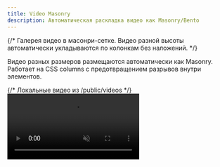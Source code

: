 ```yaml
---
title: Video Masonry
description: Автоматическая раскладка видео как Masonry/Bento
---
```



{/*
  Галерея видео в масонри-сетке. Видео разной высоты автоматически 
  укладываются по колонкам без наложений.
*/}


<div className="space-y-6">
  <p className="text-muted-foreground">
    Видео разных размеров размещаются автоматически как Masonry. 
    Работает на CSS columns с предотвращением разрывов внутри элементов.
  </p>

  <Masonry className="w-full" columnsClassName="columns-1 sm:columns-2 lg:columns-3 xl:columns-4" gapClassName="gap-4">
    {/* Локальные видео из /public/videos */}
    <video src="/videos/bgblue.mov" autoPlay loop muted playsInline className="w-full h-auto rounded-xl" />
    <video src="/videos/faq-monochrome.mov" autoPlay loop muted playsInline className="w-full h-auto rounded-xl" />
    <video src="/videos/faq-with-spiral.mov" autoPlay loop muted playsInline className="w-full h-auto rounded-xl" />
    <video src="/videos/hero-minimalism.mov" autoPlay loop muted playsInline className="w-full h-auto rounded-xl" />
    <video src="/videos/hero-orbit.mov" autoPlay loop muted playsInline className="w-full h-auto rounded-xl" />
    <video src="/videos/processing_card.mov" autoPlay loop muted playsInline className="w-full h-auto rounded-xl" />
    <video src="/videos/fallback-card.mov" autoPlay loop muted playsInline className="w-full h-auto rounded-xl" />
    <video src="/videos/monochrome-bento.mp4" autoPlay loop muted playsInline className="w-full h-auto rounded-xl" />
    <video src="/videos/dock.mp4" autoPlay loop muted playsInline className="w-full h-auto rounded-xl" />
    <video src="/videos/ctamarquee.mov" autoPlay loop muted playsInline className="w-full h-auto rounded-xl" />
    <video src="/videos/ctatextmarque.mov" autoPlay loop muted playsInline className="w-full h-auto rounded-xl" />
    <video src="/videos/pricing2.mov" autoPlay loop muted playsInline className="w-full h-auto rounded-xl" />
    <video src="/videos/heroascii1.mp4" autoPlay loop muted playsInline className="w-full h-auto rounded-xl" />
    <video src="/videos/heroascii2.mp4" autoPlay loop muted playsInline className="w-full h-auto rounded-xl" />
    <video src="/videos/herobyd.mp4" autoPlay loop muted playsInline className="w-full h-auto rounded-xl" />
  </Masonry>
</div>


